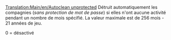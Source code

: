[[Translation:Main/en/Autoclean unprotected]]
Détruit automatiquement les compagnies (''sans protection de mot de passe'') si elles n'ont aucune activité pendant un nombre de mois spécifié. La valeur maximale est de 256 mois - 21 années de jeu.

0 = désactivé